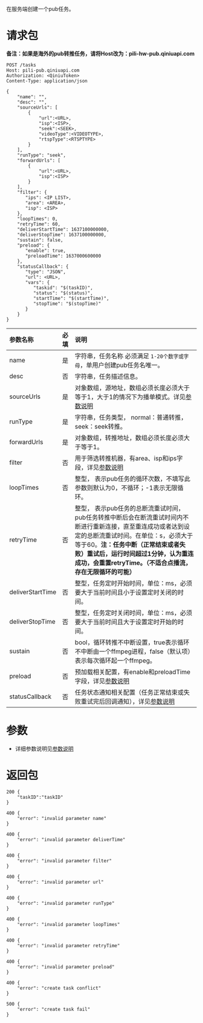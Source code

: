 在服务端创建一个pub任务。

# 请求包
**备注：如果是海外的pub转推任务，请将Host改为：pili-hw-pub.qiniuapi.com**

```
POST /tasks
Host: pili-pub.qiniuapi.com
Authorization: <QiniuToken>
Content-Type: application/json

{
    "name": "",
    "desc": "",
    "sourceUrls": [
        {
            "url":<URL>,
            "isp":<ISP>,
            "seek":<SEEK>,
            "videoType":<VIDEOTYPE>,
            "rtspType":<RTSPTYPE>
        }
    ],  
    "runType": "seek",         
    "forwardUrls": [ 
        {
            "url":<URL>,
            "isp":<ISP>
        }
    ],
    "filter": {
       "ips": <IP LIST>,
       "area": <AREA>,
       "isp": <ISP>
    },
    "loopTimes": 0,
    "retryTime": 60,
    "deliverStartTime": 1637100000000, 
    "deliverStopTime": 1637100000000,
    "sustain": false,
    "preload": {
       "enable": true,
       "preloadTime": 1637000600000
    },
    "statusCallback": {
       "type": "JSON",
       "url": <URL>,
       "vars": {
          "taskid": "$(taskID)",
          "status": "$(status)",
          "startTime": "$(startTime)",
          "stopTime": "$(stopTime)"
       }
    }
}
```

| 参数名称 | 必填 | 说明 |
| :----------- |:--------------------------------------------------------------- |:--------------------------------------------------------------- |
| name | 是 | 字符串，任务名称 必须满足 `1-20个数字或字母`，单用户创建pub任务名唯一。 |
| desc | 否 | 字符串，任务描述信息。 |
| sourceUrls | 是 | 对象数组，源地址，数组必须长度必须大于等于1，大于1的情况下为播单模式。详见[参数说明](/pili/api/7326/parameters-that-pub)|
| runType | 是 | 字符串，任务类型， normal：普通转推，seek：seek转推。 |
| forwardUrls | 是 | 对象数组，转推地址，数组必须长度必须大于等于1。|
| filter | 否 | 用于筛选转推机器，有area、isp和ips字段，详见[参数说明](/pili/api/7326/parameters-that-pub)|
| loopTimes | 否 |整型， 表示pub任务的循环次数，不填写此参数则默认为0，不循环；-1表示无限循环。|
| retryTime | 否 |整型， 表示pub任务的总断流重试时间，pub任务转推中断后会在断流重试时间内不断进行重新连接，直至重连成功或者达到设定的总断流重试时间。在单位：s，必须大于等于60。**注：任务中断（正常结束或者失败）重试后，运行时间超过1分钟，认为重连成功，会重置retryTime。（不适合点播流，存在无限循环的可能）**|
| deliverStartTime | 否 | 整型，任务定时开始时间，单位：ms，必须要大于当前时间且小于设置定时关闭的时间。|
| deliverStopTime | 否 | 整型，任务定时关闭时间，单位：ms，必须要大于当前时间且大于设置定时开始的时间。|
| sustain | 否 | bool，循环转推不中断设置，true表示循环不中断由一个ffmpeg进程，false（默认项）表示每次循环起一个ffmpeg。|
| preload | 否 | 预加载相关配置，有enable和preloadTime字段，详见[参数说明](/pili/api/7326/parameters-that-pub) |
| statusCallback | 否 | 任务状态通知相关配置（任务正常结束或失败重试完后回调通知），详见[参数说明](/pili/api/7326/parameters-that-pub) |
# 参数

- 详细参数说明见[参数说明](/pili/api/7326/parameters-that-pub)

# 返回包

```
200 {
    "taskID":"taskID"
}

400 {
    "error": "invalid parameter name"
}

400 {
    "error": "invalid parameter deliverTime"
}

400 {
    "error": "invalid parameter filter"
}

400 {
    "error": "invalid parameter url"
}

400 {
    "error": "invalid parameter runType"
}

400 {
    "error": "invalid parameter loopTimes"
}

400 {
    "error": "invalid parameter retryTime"
}

400 {
    "error": "invalid parameter preload"
}

400 {
    "error": "create task conflict"
}

500 {
    "error": "create task fail"
}
```